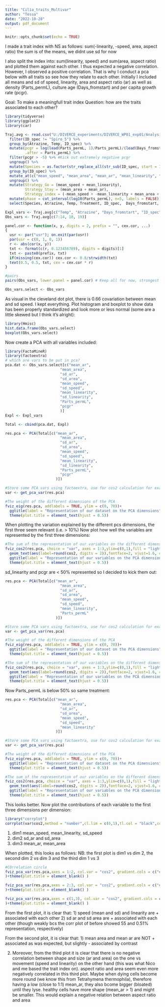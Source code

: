 ```yaml
---
title: "Cilia_traits_Multivar"
author: "Tessa"
date: "2022-10-28"
output: pdf_document
---
```


```r
knitr::opts_chunk$set(echo = TRUE)
```

I made a trait index with NS as follows: sum(-linearity, -speed, area, aspect ratio) the sum is of the means, we didnt use sd for now

I also split the index into: sum(linearity, speed) and sum(area, aspect ratio) and plotted them against each other. I thus expected a negative
correlation. However, I observed a positive correlation. That is why I conduct a pca below with all traits so see how they relate to each other. Initially I included all means and sd of speed, linearity, area and aspect ratio (ar) as well as density (Parts_permL), culture age (Days_fromstart) and per capita growth rate (pcgr).

Goal: To make a meaningfull trait index
Question: how are the traits associated to each other?

```r
library(tidyverse)
library(ggplot2)
library(car)

Traj.avg <- read.csv("U:/DIVERCE_experiments/DIVERCE_WP01_exp01/Analysis/Overview_dataframe/OverviewTraitsFull.csv") %>%
  filter(ID_spec != "Spiro_5") %>%  
  group_by(Atrazine, Temp, ID_spec) %>%
  mutate(pcgr = log(lead(Parts_permL, 1)/Parts_permL)/(lead(Days_fromstart, 1)-Days_fromstart),
         .after = Parts_permL) %>% 
  filter(pcgr > -5) %>% #Kick out extremely negative pcgr
  ungroup() %>%
  mutate(Species = as.factor(str_replace_all(str_sub(ID_spec, start = 1, end = 5), "[[:punct:]]", ""))) %>%
  group_by(ID_spec) %>%
  mutate_at(c("mean_speed", "mean_area", "mean_ar", "mean_linearity", "sd_speed", "sd_area", "sd_ar", "sd_linearity", "pcgr", "Parts_permL", "Days_fromstart"), ~ (scale(.) %>% as.vector)) %>%
  ungroup() %>%
  mutate(Strategy_Go = (mean_speed + mean_linearity), 
         Strategy_Stay = (mean_area + mean_ar),
         Strategy_index = (-mean_speed + -mean_linearity + mean_area + mean_ar)) %>% # index by summing speed, linearity, size and shape
  mutate(phase = cut_interval(log10(Parts_permL), n=5, labels = FALSE)) %>%
  select(Species, Atrazine, Temp, Treatment, ID_spec,  Days_fromstart, contains(c("mean_", "sd_")), Strategy_Stay, Strategy_Go, Strategy_index, pcgr, Parts_permL) # without sd for now! All standardized per Species

Expl_vars <- Traj.avg[c("Temp", "Atrazine", "Days_fromstart", "ID_spec")]
Obs_vars <- Traj.avg[c(7:14, 18, 19)]

panel.cor <- function(x, y, digits = 2, prefix = "", cex.cor, ...)
{
  usr <- par("usr"); on.exit(par(usr))
  par(usr = c(0, 1, 0, 1))
  r <- abs(cor(x, y))
  txt <- format(c(r, 0.123456789), digits = digits)[1]
  txt <- paste0(prefix, txt)
  if(missing(cex.cor)) cex.cor <- 0.8/strwidth(txt)
  text(0.5, 0.5, txt, cex = cex.cor * r)
}

#pairs 
pairs(Obs_vars, lower.panel = panel.cor) # Keep all for now, strongest covariation is mean vs sd speed (0.66)

Obs_vars.select <- Obs_vars
```

As visual in the cleveland dot plot, there is 0.66 covariation between mean and sd speed. I kept everything.
Plot histogram and boxplot to show data has been properly standardized and look more or less normal (some are a little skewed but I think it's alright):

```r
library(Hmisc)
hist.data.frame(Obs_vars.select)
boxplot(Obs_vars.select)
```

Now create a PCA with all variables included:

```r
library(FactoMineR)
library(factoextra)
# which are vars to be put in pca?
pca.dat <- Obs_vars.select[c("mean_ar", 
                         "mean_area", 
                         "sd_ar",
                         "sd_area",
                         "mean_speed",
                         "sd_speed",
                         "mean_linearity",
                         "sd_linearity",
                         "Parts_permL",
                         "pcgr"
                         )]
Expl <- Expl_vars

Total <- cbind(pca.dat, Expl)

res.pca <- PCA(Total[c("mean_ar", 
                         "mean_area", 
                         "sd_ar",
                         "sd_area",
                         "mean_speed",
                         "sd_speed",
                         "mean_linearity",
                         "sd_linearity",
                         "Parts_permL",
                         "pcgr"
                       )])

#Store some PCA vars using factoextra, use for cos2 calculation for example
var <- get_pca_var(res.pca)

#The weight of the different dimensions of the PCA
fviz_eig(res.pca, addlabels = TRUE, ylim = c(0, 70))+
  ggtitle(label = "Representation of our dataset on the PCA dimensions")+
  theme(plot.title = element_text(hjust = 0.5))
```

When plotting the variation explained by the different pcs dimensions, the first three seem relevant (i.e. > 10%)
Now plot how well the variables are represented by the first three dimensions:

```r
#The sum of the representation of our variables on the different dimensions (here 3)
fviz_cos2(res.pca, choice = "var", axes = 1:3,ylim=c(0,1),fill = "lightgray", color = "black")+
  geom_text(aes(label=round(cos2, digits = 2)),fontface=2, vjust=1.6, color="black", size=3.5)+
  ggtitle(label = "Representation of our variables on the PCA dimensions 1 to 3")+
  theme(plot.title = element_text(hjust = 0.5))
```
sd_linearity and pcgr are < 50% represented so I decided to kick them out:

```r
res.pca <- PCA(Total[c("mean_ar", 
                         "mean_area", 
                         "sd_ar",
                         "sd_area",
                         "mean_speed",
                         "sd_speed",
                         "mean_linearity",
                         "Parts_permL"
                       )])

#Store some PCA vars using factoextra, use for cos2 calculation for example
var <- get_pca_var(res.pca)

#The weight of the different dimensions of the PCA
fviz_eig(res.pca, addlabels = TRUE, ylim = c(0, 70))+
  ggtitle(label = "Representation of our dataset on the PCA dimensions")+
  theme(plot.title = element_text(hjust = 0.5))

#The sum of the representation of our variables on the different dimensions (here 3)
fviz_cos2(res.pca, choice = "var", axes = 1:3,ylim=c(0,1),fill = "lightgray", color = "black")+
  geom_text(aes(label=round(cos2, digits = 2)),fontface=2, vjust=1.6, color="black", size=3.5)+
  ggtitle(label = "Representation of our variables on the PCA dimensions 1 to 3")+
  theme(plot.title = element_text(hjust = 0.5))
```
Now Parts_permL is below 50% so same treatment:

```r
res.pca <- PCA(Total[c("mean_ar", 
                         "mean_area", 
                         "sd_ar",
                         "sd_area",
                         "mean_speed",
                         "sd_speed",
                         "mean_linearity"
                       )])

#Store some PCA vars using factoextra, use for cos2 calculation for example
var <- get_pca_var(res.pca)

#The weight of the different dimensions of the PCA
fviz_eig(res.pca, addlabels = TRUE, ylim = c(0, 70))+
  ggtitle(label = "Representation of our dataset on the PCA dimensions")+
  theme(plot.title = element_text(hjust = 0.5))

#The sum of the representation of our variables on the different dimensions (here 3)
fviz_cos2(res.pca, choice = "var", axes = 1:3,ylim=c(0,1),fill = "lightgray", color = "black")+
  geom_text(aes(label=round(cos2, digits = 2)),fontface=2, vjust=1.6, color="black", size=3.5)+
  ggtitle(label = "Representation of our variables on the PCA dimensions 1 to 3")+
  theme(plot.title = element_text(hjust = 0.5))
```
This looks better. Now plot the contributions of each variable to the first three dimensions per dimension:

```r
library("corrplot")
corrplot(var$cos2,method = "number",cl.lim = c(0,1),tl.col = "black",col=colorRampPalette(c("white","snow3","black"))(200))

```
1) dim1 mean_speed, mean_linearity, sd_speed
2) dim2 sd_ar and sd_area
3) dim3 mean_ar, mean_area

When plotted, this looks as follows:
NB: the first plot is dim1 vs dim 2, the second dim 2 vs dim 3 and the third dim 1 vs 3
```r
#COrrelation circle
fviz_pca_var(res.pca,axes = 1:2, col.var = "cos2", gradient.cols = c("#00AFBB", "#E7B800", "#FC4E07"), repel = TRUE # Avoid text overlapping
)+theme(plot.title = element_blank() ) 

fviz_pca_var(res.pca,axes = 2:3, col.var = "cos2", gradient.cols = c("#00AFBB", "#E7B800", "#FC4E07"), repel = TRUE # Avoid text overlapping
)+theme(plot.title = element_blank() ) 

fviz_pca_var(res.pca,axes = c(1,3), col.var = "cos2", gradient.cols = c("#00AFBB", "#E7B800", "#FC4E07"), repel = TRUE # Avoid text overlapping
)+theme(plot.title = element_blank() ) 

```

From the first plot, it is clear that:
1) speed (mean and sd) and linearity are + associated with each other
2) sd ar and sd area are + associated with each other (though weakly bcs the corr plot of before showed 55 and 0.51% representation, respectively)

From the second plot, it is clear that:
1) mean area and mean ar are NOT + associated as was expected, but slightly - associated by contrast

2) Moreover, from the third plot it is clear that there is no negative correlation between shape and size (ar and area) on the one vs movement (speed and linearity) on the other hand (this was what Nico and me based the trait index on). aspect ratio and area seem even more negatively correlated in this third plot. Maybe when dying cells become more round (we know this from Tetrahymena thermophila), therefore having a low (close to 1:1) mean_ar, they also bcome bigger (bloated) until they lyse. healthy cells have more shape (mean_ar > 1) and might be smaller. This would explain a negative relation between aspect ratio and area 